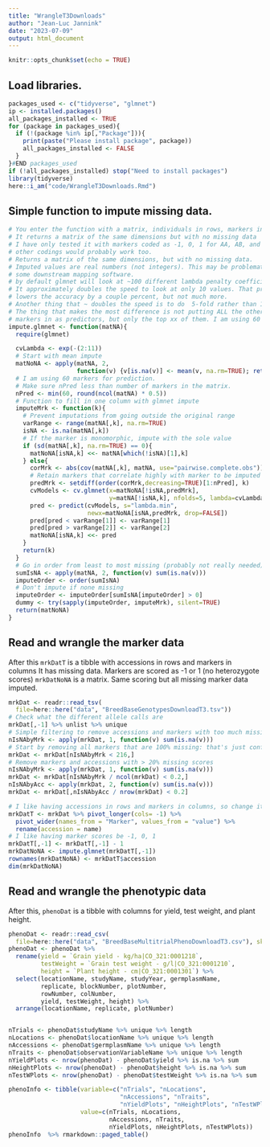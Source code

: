 ```yaml
---
title: "WrangleT3Downloads"
author: "Jean-Luc Jannink"
date: "2023-07-09"
output: html_document
---
```


```r
knitr::opts_chunk$set(echo = TRUE)
```

## Load libraries.  
```r
packages_used <- c("tidyverse", "glmnet")
ip <- installed.packages()
all_packages_installed <- TRUE
for (package in packages_used){
  if (!(package %in% ip[,"Package"])){
    print(paste("Please install package", package))
    all_packages_installed <- FALSE
  }
}#END packages_used
if (!all_packages_installed) stop("Need to install packages")
library(tidyverse)
here::i_am("code/WrangleT3Downloads.Rmd")
```

## Simple function to impute missing data.  
```r
# You enter the function with a matrix, individuals in rows, markers in columns
# It returns a matrix of the same dimensions but with no missing data
# I have only tested it with markers coded as -1, 0, 1 for AA, AB, and BB, but
# other codings would probably work too.
# Returns a matrix of the same dimensions, but with no missing data.
# Imputed values are real numbers (not integers). This may be problematic for
# some downstream mapping software.
# by default glmnet will look at ~100 different lambda penalty coefficients.
# It approximately doubles the speed to look at only 10 values. That probably
# lowers the accuracy by a couple percent, but not much more.
# Another thing that ~ doubles the speed is to do  5-fold rather than 10-fold cv
# The thing that makes the most difference is not putting ALL the other
# markers in as predictors, but only the top xx of them. I am using 60 now.
impute.glmnet <- function(matNA){
  require(glmnet)

  cvLambda <- exp(-(2:11))
  # Start with mean impute
  matNoNA <- apply(matNA, 2, 
                   function(v) {v[is.na(v)] <- mean(v, na.rm=TRUE); return(v)})
  # I am using 60 markers for prediction.
  # Make sure nPred less than number of markers in the matrix.
  nPred <- min(60, round(ncol(matNA) * 0.5))
  # Function to fill in one column with glmnet impute
  imputeMrk <- function(k){
    # Prevent imputations from going outside the original range
    varRange <- range(matNA[,k], na.rm=TRUE)
    isNA <- is.na(matNA[,k])
    # If the marker is monomorphic, impute with the sole value
    if (sd(matNA[,k], na.rm=TRUE) == 0){
      matNoNA[isNA,k] <<- matNA[which(!isNA)[1],k] 
    } else{
      corMrk <- abs(cov(matNA[,k], matNA, use="pairwise.complete.obs"))
      # Retain markers that correlate highly with marker to be imputed
      predMrk <- setdiff(order(corMrk,decreasing=TRUE)[1:nPred], k)
      cvModels <- cv.glmnet(x=matNoNA[!isNA,predMrk], 
                            y=matNA[!isNA,k], nfolds=5, lambda=cvLambda)
      pred <- predict(cvModels, s="lambda.min", 
                      newx=matNoNA[isNA,predMrk, drop=FALSE])
      pred[pred < varRange[1]] <- varRange[1]
      pred[pred > varRange[2]] <- varRange[2]
      matNoNA[isNA,k] <<- pred
    }
    return(k)
  }
  # Go in order from least to most missing (probably not really needed)
  sumIsNA <- apply(matNA, 2, function(v) sum(is.na(v)))
  imputeOrder <- order(sumIsNA)
  # Don't impute if none missing
  imputeOrder <- imputeOrder[sumIsNA[imputeOrder] > 0]
  dummy <- try(sapply(imputeOrder, imputeMrk), silent=TRUE)
  return(matNoNA)
}
```

## Read and wrangle the marker data  
After this `mrkDatT` is a tibble with accessions in rows and markers in columns
It has missing data. Markers are scored as -1 or 1 (no heterozygote scores)
`mrkDatNoNA` is a matrix. Same scoring but all missing marker data imputed.  
```r
mrkDat <- readr::read_tsv(
  file=here::here("data", "BreedBaseGenotypesDownloadT3.tsv"))
# Check what the different allele calls are
mrkDat[,-1] %>% unlist %>% unique
# Simple filtering to remove accessions and markers with too much missing data
nIsNAbyMrk <- apply(mrkDat, 1, function(v) sum(is.na(v)))
# Start by removing all markers that are 100% missing: that's just confusing
mrkDat <- mrkDat[nIsNAbyMrk < 216,]
# Remove markers and accessions with > 20% missing scores
nIsNAbyMrk <- apply(mrkDat, 1, function(v) sum(is.na(v)))
mrkDat <- mrkDat[nIsNAbyMrk / ncol(mrkDat) < 0.2,]
nIsNAbyAcc <- apply(mrkDat, 2, function(v) sum(is.na(v)))
mrkDat <- mrkDat[,nIsNAbyAcc / nrow(mrkDat) < 0.2]

# I like having accessions in rows and markers in columns, so change it
mrkDatT <- mrkDat %>% pivot_longer(cols= -1) %>% 
  pivot_wider(names_from = "Marker", values_from = "value") %>% 
  rename(accession = name)
# I like having marker scores be -1, 0, 1
mrkDatT[,-1] <- mrkDatT[,-1] - 1
mrkDatNoNA <- impute.glmnet(mrkDatT[,-1])
rownames(mrkDatNoNA) <- mrkDatT$accession
dim(mrkDatNoNA)
```

## Read and wrangle the phenotypic data  
After this, `phenoDat` is a tibble with columns for yield, test weight, and
plant height.  
```r
phenoDat <- readr::read_csv(
  file=here::here("data", "BreedBaseMultitrialPhenoDownloadT3.csv"), skip=3)
phenoDat <- phenoDat %>% 
  rename(yield = `Grain yield - kg/ha|CO_321:0001218`,
         testWeight = `Grain test weight - g/l|CO_321:0001210`,
         height = `Plant height - cm|CO_321:0001301`) %>% 
  select(locationName, studyName, studyYear, germplasmName,
         replicate, blockNumber, plotNumber,
         rowNumber, colNumber,
         yield, testWeight, height) %>%
  arrange(locationName, replicate, plotNumber)


nTrials <- phenoDat$studyName %>% unique %>% length
nLocations <- phenoDat$locationName %>% unique %>% length
nAccessions <- phenoDat$germplasmName %>% unique %>% length
nTraits <- phenoDat$observationVariableName %>% unique %>% length
nYieldPlots <- nrow(phenoDat) - phenoDat$yield %>% is.na %>% sum
nHeightPlots <- nrow(phenoDat) - phenoDat$height %>% is.na %>% sum
nTestWPlots <- nrow(phenoDat) - phenoDat$testWeight %>% is.na %>% sum

phenoInfo <- tibble(variable=c("nTrials", "nLocations", 
                               "nAccessions", "nTraits", 
                               "nYieldPlots", "nHeightPlots", "nTestWPlots"),
                    value=c(nTrials, nLocations, 
                            nAccessions, nTraits, 
                            nYieldPlots, nHeightPlots, nTestWPlots))
phenoInfo  %>% rmarkdown::paged_table()
```
